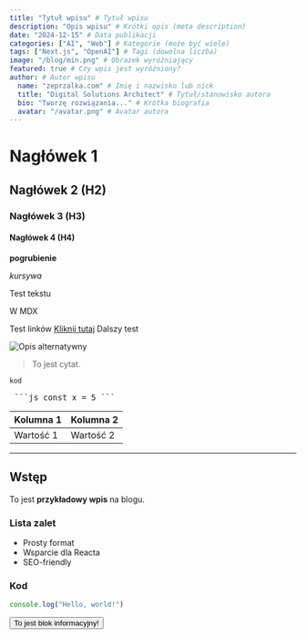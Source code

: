 ```yaml
---
title: "Tytuł wpisu" # Tytuł wpisu
description: "Opis wpisu" # Krótki opis (meta description)
date: "2024-12-15" # Data publikacji
categories: ["AI", "Web"] # Kategorie (może być wiele)
tags: ["Next.js", "OpenAI"] # Tagi (dowolna liczba)
image: "/blog/min.png" # Obrazek wyróżniający
featured: true # Czy wpis jest wyróżniony?
author: # Autor wpisu
  name: "zeprzalka.com" # Imię i nazwisko lub nick
  title: "Digital Solutions Architect" # Tytuł/stanowisko autora
  bio: "Tworzę rozwiązania..." # Krótka biografia
  avatar: "/avatar.png" # Avatar autora
---
```


# Nagłówek 1

## Nagłówek 2 (H2)

### Nagłówek 3 (H3)

#### Nagłówek 4 (H4)

**pogrubienie**

_kursywa_

Test tekstu

W
MDX

Test linków [Kliknij tutaj](https://example.com) Dalszy test

![Opis alternatywny](/min.png)

> To jest cytat.

`kod`

<pre> ```js const x = 5 ``` </pre>

| Kolumna 1 | Kolumna 2 |
| --------- | --------- |
| Wartość 1 | Wartość 2 |

---

## Wstęp

To jest **przykładowy wpis** na blogu.

### Lista zalet

- Prosty format
- Wsparcie dla Reacta
- SEO-friendly

### Kod

```js
console.log("Hello, world!")
```

<Button type="info">To jest blok informacyjny!</Button>
